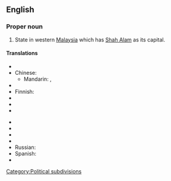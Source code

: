{{wikipedia}}
==English==

===Proper noun===
{{en-proper noun}}

# State in western [[Malaysia]] which has [[Shah Alam]] as its capital.

====Translations====
{{trans-top|western Malaysian state}}
* {{trreq|Arabic}}
* Chinese:
** Mandarin: {{t-|cmn|雪蘭莪|sc=Hani}}, {{t-|cmn|雪兰莪|tr=Xuělán'é|sc=Hani}}
* {{trreq|Dutch}}
* Finnish: {{t-|fi|Selangor}}
* {{trreq|French}}
* {{trreq|German}}
* {{trreq|Greek}}
{{trans-mid}}
* {{trreq|Hungarian}}
* {{trreq|Japanese}}
* {{trreq|Malay}}
* {{trreq|Portuguese}}
* Russian: {{t|ru|Селангор|m|tr=S'elángor}}
* Spanish: {{t-|es|Selangor}}
* {{trreq|Thai}}
{{trans-bottom}}

[[Category:Political subdivisions]]